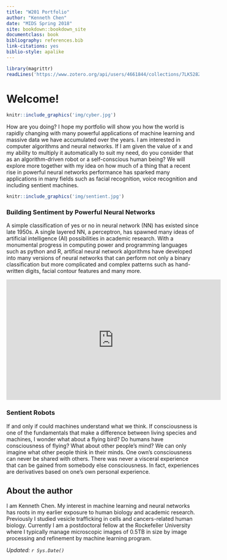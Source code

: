 ```yaml
---
title: "W201 Portfolio"
author: "Kenneth Chen"
date: "MIDS Spring 2018"
site: bookdown::bookdown_site
documentclass: book
bibliography: references.bib
link-citations: yes
biblio-style: apalike
---
```


<!-- This won't be displayed but it will initialize your R session. Add any R libraries you need here. -->
```r
library(magrittr)
readLines('https://www.zotero.org/api/users/4661844/collections/7LK528ZJ/items/top?limit=25&format=bibtex&key=irMkIdfSYmIOc8PoUBz0nzTE&v=1') %>% writeLines('references.bib')
```


# Welcome! {-}

<!-- You can include images saved within your repo... -->
```r
knitr::include_graphics('img/cyber.jpg')
```

How are you doing? I hope my portfolio will show you how the world is rapidly changing with many powerful applications of machine learning and massive data we have accumulated over the years. I am interested in computer algorithms and neural networks. If I am given the value of x and my ability to multiply it automatically to suit my need, do you consider that as an algorithm-driven robot or a self-conscious human being? We will explore more together with my idea on how much of a thing that a recent rise in powerful neural networks performance has sparked many applications in many fields such as facial recognition, voice recognition and including sentient machines. 

<!-- Below this line is just examples of how you can embed video from Google Drive. First you have to enable sharing, then just get the object ID which is that long string between d/ and /preview and will also be appended to any sharing link you generate for your video. -->
<p>
```r
knitr::include_graphics('img/sentient.jpg')
```

### Building Sentiment by Powerful Neural Networks {-}

A simple classification of yes or no in neural network (NN) has existed since late 1950s. A single layered NN, a perceptron, has spawned many ideas of artificial intelligence (AI) possibilities in academic research. With a monumental progress in computing power and programming languages such as python and R, artifical neural network algorithms have developed into many versions of neural networks that can perform not only a binary classification but more complicated and complex patterns such as hand-written digits, facial contour features and many more.  

<iframe width="560" height="315" align="middle" src="https://www.youtube.com/embed/fRj34o4hN4I?rel=0" frameborder="0" allowfullscreen></iframe>

### Sentient Robots {-}

If and only if could machines understand what we think. If consciousness is one of the fundamentals that make a difference between living species and machines, I wonder what about a flying bird? Do humans have consciousness of flying? What about other people's mind? We can only imagine what other people think in their minds. One own's consciousness can never be shared with others. There was never a visceral experience that can be gained from somebody else consciousness. In fact, experiences are derivatives based on one's own personal experience. 

## About the author {-}

I am Kenneth Chen. My interest in machine learning and neural networks has roots in my earlier exposure to human biology and academic research. Previously I studied vesicle trafficking in cells and cancers-related human biology. Currently I am a postdoctoral fellow at the Rockefeller University where I typically manage microscopic images of 0.5TB in size by image processing and refinement by machine learning program. 

*Updated: `r Sys.Date()`*
